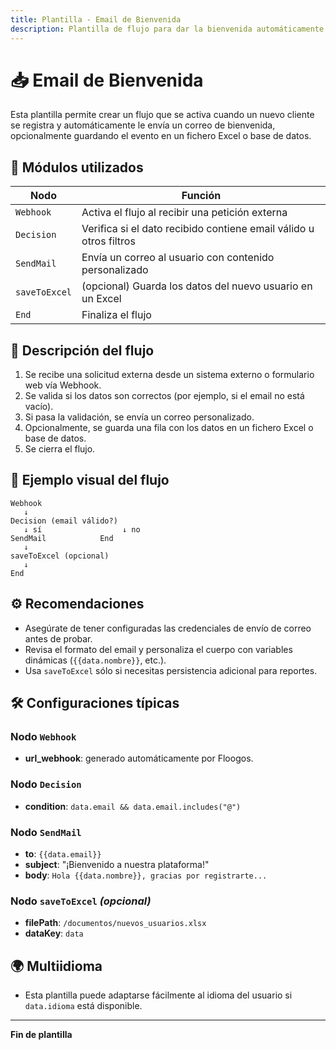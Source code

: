 ```yaml
---
title: Plantilla - Email de Bienvenida
description: Plantilla de flujo para dar la bienvenida automáticamente a un nuevo cliente o usuario.
---
```


# 📥 Email de Bienvenida

Esta plantilla permite crear un flujo que se activa cuando un nuevo cliente se registra y automáticamente le envía un correo de bienvenida, opcionalmente guardando el evento en un fichero Excel o base de datos.

## 🧩 Módulos utilizados

| Nodo         | Función                                                                 |
|--------------|-------------------------------------------------------------------------|
| `Webhook`    | Activa el flujo al recibir una petición externa                        |
| `Decision`   | Verifica si el dato recibido contiene email válido u otros filtros     |
| `SendMail`   | Envía un correo al usuario con contenido personalizado                 |
| `saveToExcel`| (opcional) Guarda los datos del nuevo usuario en un Excel              |
| `End`        | Finaliza el flujo                                                      |


## 📝 Descripción del flujo
1. Se recibe una solicitud externa desde un sistema externo o formulario web vía Webhook.
2. Se valida si los datos son correctos (por ejemplo, si el email no está vacío).
3. Si pasa la validación, se envía un correo personalizado.
4. Opcionalmente, se guarda una fila con los datos en un fichero Excel o base de datos.
5. Se cierra el flujo.


## 📄 Ejemplo visual del flujo
```plaintext
Webhook
   ↓
Decision (email válido?)
   ↓ sí                  ↓ no
SendMail            End
   ↓
saveToExcel (opcional)
   ↓
End
```


## ⚙️ Recomendaciones
- Asegúrate de tener configuradas las credenciales de envío de correo antes de probar.
- Revisa el formato del email y personaliza el cuerpo con variables dinámicas (`{{data.nombre}}`, etc.).
- Usa `saveToExcel` sólo si necesitas persistencia adicional para reportes.


## 🛠 Configuraciones típicas

### Nodo `Webhook`
- **url_webhook**: generado automáticamente por Floogos.

### Nodo `Decision`
- **condition**: `data.email && data.email.includes("@")`

### Nodo `SendMail`
- **to**: `{{data.email}}`
- **subject**: "¡Bienvenido a nuestra plataforma!"
- **body**: `Hola {{data.nombre}}, gracias por registrarte...`

### Nodo `saveToExcel` *(opcional)*
- **filePath**: `/documentos/nuevos_usuarios.xlsx`
- **dataKey**: `data`


## 🌍 Multiidioma
- Esta plantilla puede adaptarse fácilmente al idioma del usuario si `data.idioma` está disponible.


---
**Fin de plantilla**
